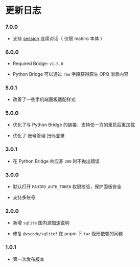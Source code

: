 # 更新日志

### 7.0.0

 - 支持 [session](./lifecycle/api#连续对话) 连续对话（ 仅限 mahiro 本体 ）

### 6.0.0

 - Required Bridge: `v1.5.0`

 - Python Bridge 可以通过 `raw` 字段获得原生 OPQ 消息内容

### 5.0.1

 - 改善了一些手机端面板适配样式

### 5.0.0

 - 优化了与 Python Bridge 的链接，支持任一方的重启后重加载

 - 优化了 账号管理 扫码登录

### 3.0.1

 - 在 Python Bridge 响应非 `200` 时不抛出错误

### 3.0.0

 - 默认打开 `MAHIRO_AUTH_TOKEN` 权限校验，保护面板安全

 - 支持多账号

### 2.0.0

 - 新增 `sqlite` 国内源加速说明

 - 修复 `@vscode/sqlite3` 在 pnpm 下 `tar` 隐形依赖的问题

### 1.0.1

 - 第一次发布版本


